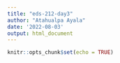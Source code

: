 ```yaml
---
title: "eds-212-day3"
author: "Atahualpa Ayala"
date: '2022-08-03'
output: html_document
---
```


```r
knitr::opts_chunk$set(echo = TRUE)
```



